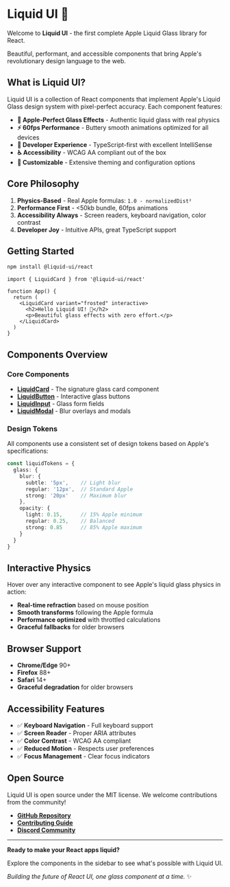 
<Meta title="Liquid UI/Introduction" />

# Liquid UI 🌊

Welcome to **Liquid UI** - the first complete Apple Liquid Glass library for React.

Beautiful, performant, and accessible components that bring Apple's revolutionary design language to the web.

## What is Liquid UI?

Liquid UI is a collection of React components that implement Apple's Liquid Glass design system with pixel-perfect accuracy. Each component features:

- **🎨 Apple-Perfect Glass Effects** - Authentic liquid glass with real physics
- **⚡ 60fps Performance** - Buttery smooth animations optimized for all devices  
- **🔧 Developer Experience** - TypeScript-first with excellent IntelliSense
- **♿ Accessibility** - WCAG AA compliant out of the box
- **🎯 Customizable** - Extensive theming and configuration options

## Core Philosophy

1. **Physics-Based** - Real Apple formulas: `1.0 - normalizedDist²`
2. **Performance First** - <50kb bundle, 60fps animations
3. **Accessibility Always** - Screen readers, keyboard navigation, color contrast
4. **Developer Joy** - Intuitive APIs, great TypeScript support

## Getting Started

```bash
npm install @liquid-ui/react
```

```tsx
import { LiquidCard } from '@liquid-ui/react'

function App() {
  return (
    <LiquidCard variant="frosted" interactive>
      <h2>Hello Liquid UI! 🌊</h2>
      <p>Beautiful glass effects with zero effort.</p>
    </LiquidCard>
  )
}
```

## Components Overview

### Core Components

- **[LiquidCard](?path=/docs/components-liquidcard--docs)** - The signature glass card component
- **[LiquidButton](?path=/docs/components-liquidbutton--docs)** - Interactive glass buttons
- **[LiquidInput](?path=/docs/components-liquidinput--docs)** - Glass form fields
- **[LiquidModal](?path=/docs/components-liquidmodal--docs)** - Blur overlays and modals

### Design Tokens

All components use a consistent set of design tokens based on Apple's specifications:

```ts
const liquidTokens = {
  glass: {
    blur: {
      subtle: '5px',    // Light blur
      regular: '12px',  // Standard Apple  
      strong: '20px'    // Maximum blur
    },
    opacity: {
      light: 0.15,      // 15% Apple minimum
      regular: 0.25,    // Balanced
      strong: 0.85      // 85% Apple maximum
    }
  }
}
```

## Interactive Physics

Hover over any interactive component to see Apple's liquid glass physics in action:

- **Real-time refraction** based on mouse position
- **Smooth transforms** following the Apple formula
- **Performance optimized** with throttled calculations
- **Graceful fallbacks** for older browsers

## Browser Support

- **Chrome/Edge** 90+
- **Firefox** 88+ 
- **Safari** 14+
- **Graceful degradation** for older browsers

## Accessibility Features

- ✅ **Keyboard Navigation** - Full keyboard support
- ✅ **Screen Reader** - Proper ARIA attributes
- ✅ **Color Contrast** - WCAG AA compliant
- ✅ **Reduced Motion** - Respects user preferences
- ✅ **Focus Management** - Clear focus indicators

## Open Source

Liquid UI is open source under the MIT license. We welcome contributions from the community!

- **[GitHub Repository](https://github.com/liquid-ui/liquid-ui)**
- **[Contributing Guide](https://github.com/liquid-ui/liquid-ui/blob/main/CONTRIBUTING.md)**
- **[Discord Community](https://discord.gg/liquidui)**

---

**Ready to make your React apps liquid?** 

Explore the components in the sidebar to see what's possible with Liquid UI. 

*Building the future of React UI, one glass component at a time.* ✨